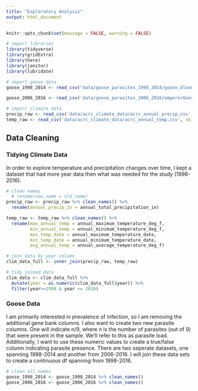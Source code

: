 ```yaml
---
title: "Exploratory Analysis"
output: html_document
---
```


```r
knitr::opts_chunk$set(message = FALSE, warning = FALSE)
```

```r
# import libraries
library(tidyverse)
library(gridExtra)
library(here)
library(janitor)
library(lubridate)
```

```r
# import goose data
goose_1998_2014 <- read_csv("data/goose_parasites_1998_2014/goose_bloodParasites_YKD_reed_1998_2014.csv")

goose_2006_2016 <- read_csv('data/goose_parasites_2006_2016/emperorGoose_bloodParasites_YKD_buchheit_2006_2016.csv')

# import climate data
precip_raw <- read_csv('data/acrc_climate_data/acrc_annual_precip.csv', skip = 5)
temp_raw <- read_csv('data/acrc_climate_data/acrc_annual_temp.csv', skip = 5)
```

## Data Cleaning

### Tidying Climate Data

In order to explore temperature and precipitation changes over time, I kept a dataset that had more year data then what was needed for the study (1998-2016).

```r
# clean names
  # rename(new_name = old_name)
precip_raw <- precip_raw %>% clean_names() %>% 
  rename(annual_precip_in = annual_total_precipitation_in)

temp_raw <- temp_raw %>% clean_names() %>% 
  rename(max_annual_temp = annual_maximum_temperature_deg_f,
         min_annual_temp = annual_minimum_temperature_deg_f,
         max_temp_date = annual_maximum_temperature_date,
         min_temp_date = annual_minimum_temperature_date,
         avg_annual_temp = annual_average_temperature_deg_f)

# join data by year column
clim_data_full <- inner_join(precip_raw, temp_raw)

# tidy joined data
clim_data <- clim_data_full %>% 
  mutate(year = as.numeric(clim_data_full$year)) %>% 
  filter(year>=1998 & year <= 2016)
```

### Goose Data

I am primarily interested in prevalence of infection, so I am removing the additional gene bank columns. I also want to create two new parasite columns. One will indicate n/9, where n is the number of parasites (out of 9) that were present in the sample. We'll refer to this as parasite load. Additionally, I want to use these numeric values to create a true/false column indicating parasite presence. There are two seperate datasets, one spanning 1998-2014 and another from 2006-2016. I will join these data sets to create a continuous df spanning from 1998-2016.

```r
# clean all names
goose_1998_2014 <- goose_1998_2014 %>% clean_names()
goose_2006_2016 <- goose_2006_2016 %>% clean_names()
```
